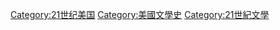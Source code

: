 {{Catmore}}
{{CatRel|20世紀美國文學}}

[[Category:21世纪美国|Category:21世纪美国]]
[[Category:美國文學史|Category:美國文學史]]
[[Category:21世紀文學|Category:21世紀文學]]